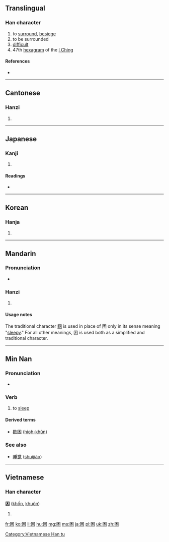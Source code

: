 {{also|睏}}
==Translingual==

===Han character===
{{Han char|rn=31|rad=囗|as=04|sn=7|four=6090<sub>4</sub>|canj=田木 (WD), X田木 (XWD)|ids=⿴[[囗]][[木]]}}

# to [[surround]], [[besiege]]
# to be surrounded
# [[difficult]]
# 47th [[hexagram]] of the [[I Ching]]

====References====
* {{Han ref|kx=0217.200|dkj=04717|dj=0445.030|hdz=10714.070|uh=56F0|ud=22256|bh=A778|bd=42872}}

----

==Cantonese==

===Hanzi===
{{yue-hanzi|jyut=|y=kwan3|tra=睏}}

# {{defn|lang=yue|sort=囗04}}

----

==Japanese==

===Kanji===
{{ja-kanji|grade=6|rs=囗04}}

# {{defn|lang=ja|sort=囗04}}

====Readings====
* {{ja-readings|on=[[こん]] (kon)|kun=[[こまる]] (komaru), [[くるしむ]] (kurushimu)}}

----

==Korean==

===Hanja===
{{ko-hanja|hangeul=곤|rv=gon|mr=kon}}

# {{defn|lang=ko|sort=囗04}}

----

==Mandarin==

===Pronunciation===
* {{audio|Zh-kùn.ogg|Audio}}

===Hanzi===
{{cmn-hanzi|tra=睏|pin=[[kùn]] ([[kun4]])|wg=k'un<sup>4</sup>}}

# {{defn|lang=cmn|sort=囗04}}

====Usage notes====
The traditional character [[睏]] is used in place of 困 only in its sense meaning "[[sleepy]]." For all other meanings, 困 is used both as a simplified and traditional character.

----

==Min Nan==

===Pronunciation===
* {{IPA|[ kʰun˨˩ ]|lang=nan}}

===Verb===
{{nan-verb|s|poj=[[khùn]] (khun<sup>3</sup>)|pojt=khun3|tra=睏|sim=困|rs=囗04}}

# to [[sleep]]

====Derived terms====
* [[歇困]] ([[hioh-khùn]])

===See also===
* {{qualifier|Mandarin}} [[睡觉]] ([[shuìjiào]])

----

==Vietnamese==

===Han character===
'''困''' ([[khốn]], [[khuôn]])

# {{defn|lang=vi}}

[[Category:Vietnamese Han tu]]

[[fr:困]]
[[ko:困]]
[[li:困]]
[[hu:困]]
[[mg:困]]
[[ms:困]]
[[ja:困]]
[[pl:困]]
[[uk:困]]
[[zh:困]]